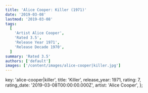 ```yaml
---
title: 'Alice Cooper: Killer (1971)'
date: '2019-03-08'
lastmod: '2019-03-08'
tags:
  [
    'Artist Alice Cooper',
    'Rated 3.5',
    'Release Year 1971',
    'Release Decade 1970',
  ]
summary: 'Rated 3.5'
authors: ['default']
images: ['/content/images/alice-cooper|killer.jpg']
---
```


  key: 'alice-cooper|killer',
  title: 'Killer',
  release_year: 1971,
  rating: 7,
  rating_date: '2019-03-08T00:00:00.000Z',
  artist: 'Alice Cooper',
};

<MusicRating data={data} />
